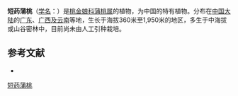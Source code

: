 {{Speciesbox
| name = 短药蒲桃
| status = 
| status_system = 
| image = 
| genus = Syzygium
| species = brachyantherum
| authority = Merr.
}}

'''短药蒲桃'''（[[学名|学名]]：{{lang|la|''Syzygium brachyantherum''}}）是[[桃金娘科|桃金娘科]][[蒲桃属|蒲桃属]]的植物，为中国的特有植物。分布在[[中国大陆|中国大陆]]的[[广东|广东]]、[[广西及云南|广西及云南]]等地，生长于海拔360米至1,950米的地区，多生于中海拔或山谷密林中，目前尚未由人工引种栽培。

== 参考文献 ==
<div class="references-small">
* {{cite web| url =http://www.bioinfo.cn/db05/KmzwSpecies.php?action=view&id=13930| title =短药蒲桃| work =《中国高等植物数据库全库》| publisher =中国科学院微生物研究所| author =昆明植物研究所| accessdate =2009-02-24| deadurl =yes| archiveurl =https://web.archive.org/web/20160305001508/http://www.bioinfo.cn/db05/KmzwSpecies.php?action=view&id=13930| archivedate =2016-03-05}}
</div>
{{Taxonbar|from=Q15227873}}

{{DEFAULTSORT:Syzygium brachyantherum}}
[[Category:蒲桃属|短药蒲桃]]


{{Myrtaceae-stub}}